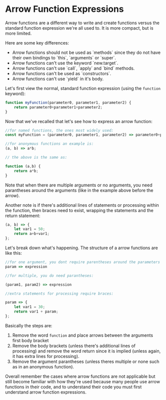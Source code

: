 

# Arrow Function Expressions

Arrow functions are a different way to write and create functions versus the standard function expression we're all used to. It is more compact, but is more limited.

Here are some key differences:

<ul>
<li> Arrow functions should not be used as `methods` since they do not have their own bindings to `this`, `arguments` or `super`.</li>
<li> Arrow functions can't use the keyword `new.target`. </li>
<li> Arrow functions can't use `call`, `apply` and `bind` methods. </li>
<li> Arrow functions can't be used as `constructors`. </li>
<li> Arrow functions can't use `yield` in it's body. </li>
</ul>

Let's first view the normal, standard function expression (using the `function` keyword):

```js
function myFunction(parameter0, parameter1, parameter2) {
    return parameter0+parameter1+parameter2;
}
```

Now that we've recalled that let's see how to express an arrow function:

```js
//for named functions, the ones most widely used:
const myFunction = (parameter0, parameter1, parameter2) => parameter0+parameter1+parameter2;

//for anonymous functions an example is:
(a, b) => a*b;

// the above is the same as:

function (a,b) {
    return a*b;
}
```

Note that when there are multiple arguments or no arguments, you need parantheses around the arguments (like in the example above before the arrow).

Another note is if there's additional lines of statements or processing within the function, then braces need to exist, wrapping the statements and the return statement:

```js
(a, b) => {
    let var1 = 50;
    return a+b+var1;
};
```
Let's break down what's happening. The structure of a arrow functions are like this:

```js
//for one argument, you dont require parentheses around the parameters
param => expression

//for multiple, you do need parantheses:

(param1, param2) => expression

//extra statements for processing require braces:

param => {
    let var1 = 30;
    return var1 + param;
};
```

Basically the steps are:

1) Remove the word `function` and place arrows between the arguments first body bracket
2) Remove the body brackets (unless there's additional lines of processing) and remove the word return since it is implied (unless again, it has extra lines for processing).
3) Remove the argument parantheses (unless theres multiple or none such as in an anonymous function).

Overall remember the cases where arrow functions are not applicable but still become familiar with how they're used because many people use arrow functions in their code, and to understand their code you must first understand arrow function expressions.